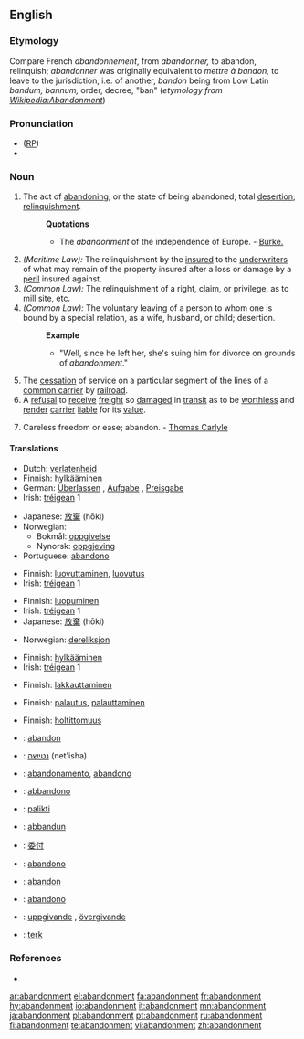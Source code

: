 {{wikisource1911Enc|Abandonment}}
==English==

===Etymology===
Compare French ''abandonnement'', from ''abandonner,'' to abandon, relinquish; ''abandonner'' was originally equivalent to ''mettre à bandon,'' to leave to the jurisdiction, i.e. of another, ''bandon'' being from Low Latin ''bandum, bannum,'' order, decree, "ban" (''etymology from [http://en.wikipedia.org/w/index.php?title=Abandonment&oldid=234543 Wikipedia:Abandonment]'')

===Pronunciation===
* ([[RP]]) {{IPA|/əˈbændənmənt/}}
*{{audio|en-us-abandonment.ogg|Audio (US)}}

===Noun===
{{en-noun}}

# The act of [[abandoning]], or the state of being abandoned; total [[desertion]]; [[relinquishment]].
#:'''Quotations'''
#:*The ''abandonment'' of the independence of Europe. - [[Burke.]]
# ''(Maritime Law):'' The relinquishment by the [[insured]] to the [[underwriters]] of what may remain of the property insured after a loss or damage by a [[peril]] insured against.
# ''(Common Law):'' The relinquishment of a right, claim, or privilege, as to mill site, etc.
# ''(Common Law):'' The voluntary leaving of a person to whom one is bound by a special relation, as a wife, husband, or child; desertion.
#:'''Example'''
#:*"Well, since he left her, she's suing him for divorce on grounds of ''abandonment''."
# The [[cessation]] of service on a particular segment of the lines of a [[common carrier]] by [[railroad]].
# A [[refusal]] to [[receive]] [[freight]] so [[damaged]] in [[transit]] as to be [[worthless]] and [[render]] [[carrier]] [[liable]] for its [[value]].
# {{rare}} Careless freedom or ease; abandon. - [[w:Thomas Carlyle|Thomas Carlyle]]

====Translations====
{{trans-top|act of abandoning}}
*Dutch: [[verlatenheid]] {{f}}
*Finnish: [[hylkääminen]]
*German: [[Überlassen]] {{n}}, [[Aufgabe]] {{f}}, [[Preisgabe]] {{f}}
*Irish: [[tréigean]] {{m}} 1
{{trans-mid}}
*Japanese: [[放棄]] (hōki)
*Norwegian:
**Bokmål: [[oppgivelse]] {{m}}
**Nynorsk: [[oppgjeving]] {{f}}
*Portuguese: [[abandono]] {{m}}
{{trans-bottom}}

{{trans-top|maritime law: relinquishment of a property to underwriters}}
*Finnish: [[luovuttaminen]], [[luovutus]]
*Irish: [[tréigean]] {{m}} 1
{{trans-mid}}
{{trans-bottom}}

{{trans-top|relinquishment of a right, claim or privilege}}
*Finnish: [[luopuminen]]
*Irish: [[tréigean]] {{m}} 1
*Japanese: [[放棄]] (hōki)
{{trans-mid}}
*Norwegian: [[dereliksjon]] {{m}}
{{trans-bottom}}

{{trans-top|voluntary leaving of a person}}
*Finnish: [[hylkääminen]]
*Irish: [[tréigean]] {{m}} 1
{{trans-mid}}
{{trans-bottom}}

{{trans-top|cessation of service}}
*Finnish: [[lakkauttaminen]]
{{trans-mid}}
{{trans-bottom}}

{{trans-top|refusal to receive freight}}
*Finnish: [[palautus]], [[palauttaminen]]
{{trans-mid}}
{{trans-bottom}}

{{trans-top|careless freedom}}
*Finnish: [[holtittomuus]]
{{trans-mid}}
{{trans-bottom}}

{{checktrans-top}}
*{{ttbc|French}}: [[abandon]] {{m}}
*{{ttbc|Hebrew}}: [[נטישה]] (net'isha)
*{{ttbc|Interlingua}}: [[abandonamento]], [[abandono]]
*{{ttbc|Italian}}: [[abbandono]]
*{{ttbc|Lithuanian}}: [[palikti]]
*{{ttbc|Maltese}}: [[abbandun]]
*{{ttbc|Mandarin Chinese}}: [[委付]]
*{{ttbc|Novial}}: [[abandono]]
*{{ttbc|Romanian}}: [[abandon]] {{n}}
*{{ttbc|Spanish}}: [[abandono]] {{m}}
*{{ttbc|Swedish}}: [[uppgivande]] {{c}}, [[övergivande]] {{c}}
*{{ttbc|Turkish}}: [[terk]]
{{trans-bottom}}

===References===
*{{R:Webster 1913}}


[[ar:abandonment]]
[[el:abandonment]]
[[fa:abandonment]]
[[fr:abandonment]]
[[hy:abandonment]]
[[io:abandonment]]
[[it:abandonment]]
[[mn:abandonment]]
[[ja:abandonment]]
[[pl:abandonment]]
[[pt:abandonment]]
[[ru:abandonment]]
[[fi:abandonment]]
[[te:abandonment]]
[[vi:abandonment]]
[[zh:abandonment]]